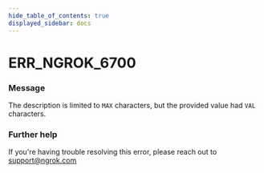 ```yaml
---
hide_table_of_contents: true
displayed_sidebar: docs
---
```



# ERR_NGROK_6700

### Message
The description is limited to `MAX` characters, but the provided value had `VAL` characters.

<ErrorDetails error='err_ngrok_6700' />


### Further help
If you're having trouble resolving this error, please reach out to [support@ngrok.com](mailto:support@ngrok.com?subject=Help%20with%20ERR_NGROK_6700)

